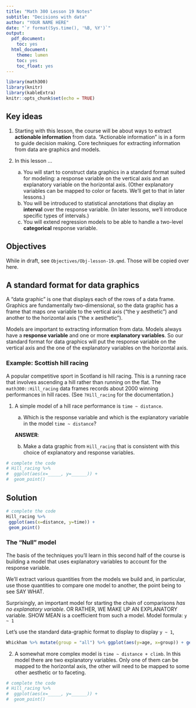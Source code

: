 ```yaml
---
title: "Math 300 Lesson 19 Notes"
subtitle: "Decisions with data"
author: "YOUR NAME HERE"
date: "`r format(Sys.time(), '%B, %Y')`"
output:
  pdf_document:
    toc: yes
  html_document:
    theme: lumen
    toc: yes
    toc_float: yes
---
```



```r
library(math300)
library(knitr)
library(kableExtra)
knitr::opts_chunk$set(echo = TRUE)
```



## Key ideas

1. Starting with this lesson, the course will be about ways to extract **actionable information** from data. "Actionable information" is in a form to guide decision making. Core techniques for extracting information from data are graphics and models.

2. In this lesson ...
    a. You will start to construct data graphics in a standard format suited for modeling: a response variable on the vertical axis and an explanatory variable on the horizontal axis. (Other explanatory variables can be mapped to color or facets. We'll get to that in later lessons.)
    b. You will be introduced to statistical annotations that display an **interval** over the response variable. (In later lessons, we'll introduce specific types of intervals.)
    c. You will extend regression models to be able to handle a two-level **categorical** response variable.
    
## Objectives

While in draft, see `Objectives/Obj-lesson-19.qmd`. Those will be copied over here.

## A standard format for data graphics

A "data graphic" is one that displays each of the rows of a data frame. Graphics are fundamentally two-dimensional, so the data graphic has a frame that maps one variable to the vertical axis ("the y aesthetic") and another to the horizontal axis ("the x aesthetic"). 

Models are important to extracting information from data. Models always have a **response variable** and one or more **explanatory variables**. So our standard format for data graphics will put the response variable on the vertical axis and the one of the explanatory variables on the horizontal axis.

### Example: Scottish hill racing

A popular competitive sport in Scotland is hill racing. This is a running race that involves ascending a hill rather than running on the flat. The `math300::Hill_racing` data frames records about 2000 winning performances in hill races. (See `?Hill_racing` for the documentation.)

1. A simple model of a hill race performance is `time ~ distance`. 

    a. Which is the response variable and which is the explanatory variable in the model `time ~ distance`?
    
    **ANSWER**:
    

    b. Make a data graphic from `Hill_racing` that is consistent with this choice of explanatory and response variables.
    
```r
# complete the code
# Hill_racing %>%
#  ggplot(aes(x=_____, y=______)) +
#  geom_point()
```


::: {.callout-note}
## Solution
```r
# complete the code
Hill_racing %>%
 ggplot(aes(x=distance, y=time)) +
 geom_point() 
```
:::

### The "Null" model

The basis of the techniques you'll learn in this second half of the course is building a model that uses explanatory variables to account for the response variable.

We'll extract various quantities from the models we build and, in particular, use those quantities to compare one model to another, the point being to see SAY WHAT.

Surprisingly, an important model for starting the chain of comparisons *has no explanatory variable*. OR RATHER, WE MAKE UP AN EXPLANATORY variable. SHOW MEAN is a coefficient from such a model. Model formula: `y ~ 1`

Let's use the standard data-graphic format to display to display `y ~ 1`,

```r
Whickham %>% mutate(group = "all") %>% ggplot(aes(y=age, x=group)) + geom_jitter()
```


2. A somewhat more complex model is `time ~ distance + climb`. In this model there are two explanatory variables. Only one of them can be mapped to the horizontal axis, the other will need to be mapped to some other aesthetic or to faceting.

```r
# complete the code
# Hill_racing %>%
#  ggplot(aes(x=_____, y=______)) +
#  geom_point()
```


